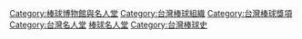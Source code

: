 {{cat main|台灣棒球名人堂}}

[[Category:棒球博物館與名人堂|Category:棒球博物館與名人堂]]
[[Category:台灣棒球組織|Category:台灣棒球組織]]
[[Category:台灣棒球獎項|Category:台灣棒球獎項]]
[[Category:台灣名人堂|Category:台灣名人堂]]
[[Category:台灣體育博物館|棒球名人堂]]
[[Category:台灣棒球史|Category:台灣棒球史]]